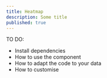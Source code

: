 ```yaml
---
title: Heatmap
description: Some title
published: true
---
```


TO DO:
- Install dependencies
- How to use the component
- How to adapt the code to your data
- How to customise
